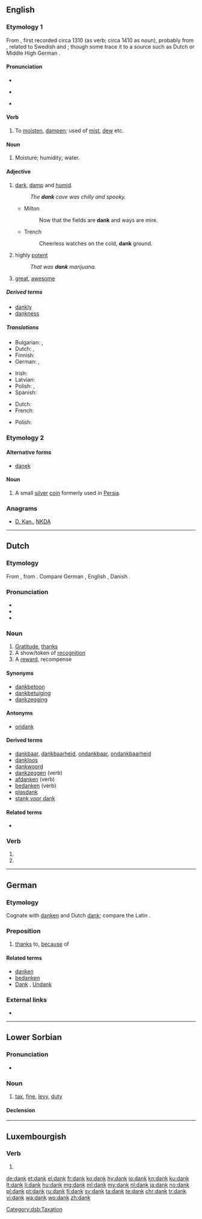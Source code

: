 {{also|Dank}}
==English==

===Etymology 1===
From {{etyl|enm|en}} {{m|enm|danke}}, first recorded circa 1310 (as verb; circa 1410 as noun), probably from {{etyl|gmq|en}}, related to Swedish {{m|sv|dank||marshy spot}} and {{m|sv|dänka||to moisten}}; though some trace it to a {{etyl|gmw|en}} source such as Dutch {{m|nl|damp||vapor}} or Middle High German {{m|gmh|damph}}.

====Pronunciation====
* {{IPA|/dæŋk/|lang=en}}
* {{label|en|also}} {{a|US}} {{IPA|/deɪŋk/|lang=en}}
* {{rhymes|æŋk|lang=en}}

====Verb====
{{en-verb}}

# {{label|en|obsolete|intransitive}} To [[moisten]], [[dampen]]; used of [[mist]], [[dew]] etc.

====Noun====
{{en-noun}}

# Moisture; humidity; water.

====Adjective====
{{en-adj|er}}

# [[dark]], [[damp]] and [[humid]].
#: ''The '''dank''' cave was chilly and spooky.''
#* Milton
#*: Now that the fields are '''dank''' and ways are mire.
#* Trench
#*: Cheerless watches on the cold, '''dank''' ground.
# {{label|en|figuratively}} highly [[potent]]
#: ''That was '''dank''' marijuana.''
# {{label|en|slang}} [[great]], [[awesome]]

=====Derived terms=====
* [[dankly]]
* [[dankness]]

=====Translations=====
{{trans-top|dark, damp and humid}}
* Bulgarian: {{t+|bg|влажен}}, {{t+|bg|усоен}}
* Dutch: {{t+|nl|klam}}, {{t+|nl|vochtig}}
* Finnish: {{t+|fi|kostea}}
* German: {{t+|de|feucht}}, {{t+|de|nasskalt}}
{{trans-mid}}
* Irish: {{t|ga|múisciúil}}
* Latvian: {{t+|lv|drēgns}}
* Polish: {{t+|pl|wilgotny|m}}, {{t|pl|zawilgocony|m}}
* Spanish: {{t+|es|húmedo}}
{{trans-bottom}}

{{trans-top|highly potent}}
* Dutch: {{t+|nl|straf}}
* French: {{t+|fr|fort}}
{{trans-mid}}
* Polish: {{t+|pl|mocny|m}}
{{trans-bottom}}

===Etymology 2===

====Alternative forms====
* [[danek]]

====Noun====
{{en-noun}}

# A small [[silver]] [[coin]] formerly used in [[Persia]].

===Anagrams===
* [[D. Kan.#English|D. Kan.]], [[NKDA#English|NKDA]]

{{C|en|Coins}}

----

==Dutch==

===Etymology===
From {{inh|nl|odt|*thank}}, from {{inh|nl|gem-pro|*þankaz}}. Compare German {{m|de|Dank}}, English {{m|en|thank}}, Danish {{m|da|tak}}.

===Pronunciation===
* {{rhymes|ɑŋk|lang=nl}}
* {{IPA|[dɑŋk]|lang=nl}}
* {{audio|Nl-dank.ogg|audio|lang=nl}}

===Noun===
{{nl-noun|m|-|-}}

# [[gratitude|Gratitude]], [[thanks]]
# A show/token of [[recognition]]
# A [[reward]], recompense

====Synonyms====
* [[dankbetoon]] {{g|n}}
* [[dankbetuiging]]
* [[dankzegging]]

====Antonyms====
* [[ondank]]

====Derived terms====
* [[dankbaar]], [[dankbaarheid]], [[ondankbaar]], [[ondankbaarheid]]
* [[dankloos]]
* [[dankwoord]] {{g|n}}
* [[dankzeggen]] (verb)
* [[afdanken]] (verb)
* [[bedanken]] (verb)
* [[plasdank]] {{g|m}}
* [[stank voor dank]]

====Related terms====
* {{l|nl|danken}}

===Verb===
{{nl-verb-form}}

# {{nl-verb form of|p=1|n=sg|t=pres|m=ind|danken}}
# {{nl-verb form of|m=imp|danken}}

----

==German==

===Etymology===
Cognate with [[danken]] and Dutch [[#Dutch|dank]]; compare the Latin {{m|la|grātia}}.

===Preposition===
{{head|de|preposition}} {{qualifier|+ genitive or dative}}

# [[thanks]] to, [[because]] of
#: {{ux|de|'''Dank''' seiner Arbeit hat er genug Geld zum Leben.|'''Thanks to''' his work he has enough money to live.}}

====Related terms====
* [[danken]]
* [[bedanken]]
* [[Dank]] {{g|m}}, [[Undank]]

===External links===
* {{R:Duden}}

----

==Lower Sorbian==

===Pronunciation===
* {{IPA|[daŋk]|lang=dsb}}

===Noun===
{{dsb-noun|m}}

# [[tax]], [[fine]], [[levy]], [[duty]]

====Declension====
{{dsb-decl-noun-19|dan|k}}

[[Category:dsb:Taxation]]

----

==Luxembourgish==

===Verb===
{{head|lb|verb form}}

# {{inflection of|danken||2|s|impr|lang=lb}}

[[de:dank]]
[[et:dank]]
[[el:dank]]
[[fr:dank]]
[[ko:dank]]
[[hy:dank]]
[[io:dank]]
[[kn:dank]]
[[ku:dank]]
[[lt:dank]]
[[li:dank]]
[[hu:dank]]
[[mg:dank]]
[[ml:dank]]
[[my:dank]]
[[nl:dank]]
[[ja:dank]]
[[no:dank]]
[[pl:dank]]
[[pt:dank]]
[[ru:dank]]
[[fi:dank]]
[[sv:dank]]
[[ta:dank]]
[[te:dank]]
[[chr:dank]]
[[tr:dank]]
[[vi:dank]]
[[wa:dank]]
[[wo:dank]]
[[zh:dank]]